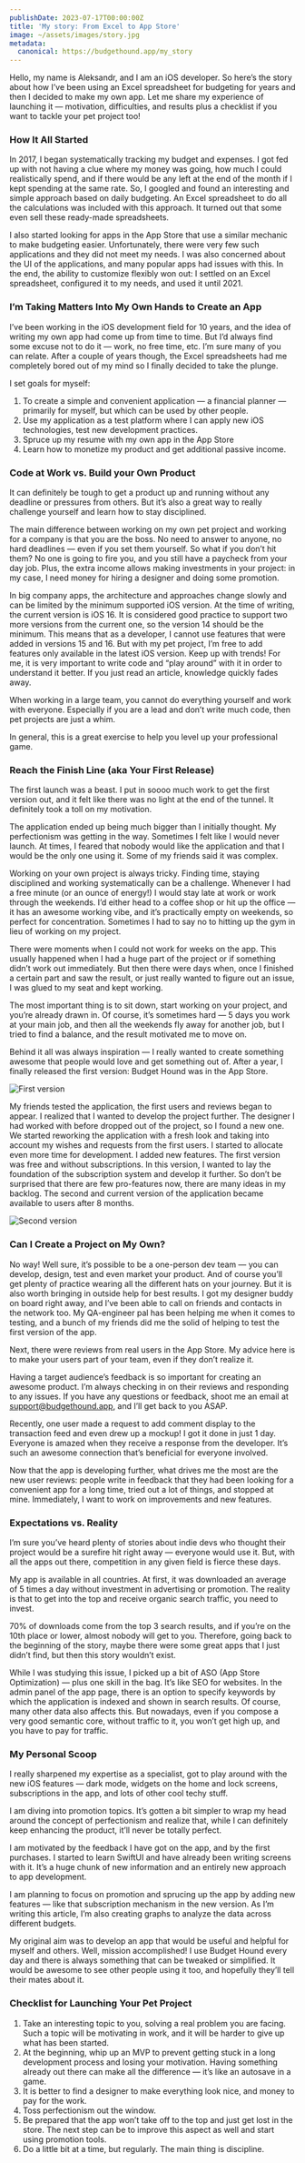 ```yaml
---
publishDate: 2023-07-17T00:00:00Z
title: 'My story: From Excel to App Store'
image: ~/assets/images/story.jpg
metadata:
  canonical: https://budgethound.app/my_story
---
```


Hello, my name is Aleksandr, and I am an iOS developer. So here’s the story about how I’ve been using an Excel spreadsheet for budgeting for years and then I decided to make my own app. Let me share my experience of launching it — motivation, difficulties, and results plus a checklist if you want to tackle your pet project too!

### How It All Started

In 2017, I began systematically tracking my budget and expenses. I got fed up with not having a clue where my money was going, how much I could realistically spend, and if there would be any left at the end of the month if I kept spending at the same rate. So, I googled and found an interesting and simple approach based on daily budgeting. An Excel spreadsheet to do all the calculations was included with this approach. It turned out that some even sell these ready-made spreadsheets.

I also started looking for apps in the App Store that use a similar mechanic to make budgeting easier. Unfortunately, there were very few such applications and they did not meet my needs. I was also concerned about the UI of the applications, and many popular apps had issues with this. In the end, the ability to customize flexibly won out: I settled on an Excel spreadsheet, configured it to my needs, and used it until 2021.

### I’m Taking Matters Into My Own Hands to Create an App

I’ve been working in the iOS development field for 10 years, and the idea of writing my own app had come up from time to time. But I’d always find some excuse not to do it — work, no free time, etc. I’m sure many of you can relate. After a couple of years though, the Excel spreadsheets had me completely bored out of my mind so I finally decided to take the plunge.

I set goals for myself:
1. To create a simple and convenient application — a financial planner — primarily for myself, but which can be used by other people.
1. Use my application as a test platform where I can apply new iOS technologies, test new development practices.
1. Spruce up my resume with my own app in the App Store
1. Learn how to monetize my product and get additional passive income.

### Code at Work vs. Build your Own Product

It can definitely be tough to get a product up and running without any deadline or pressures from others. But it’s also a great way to really challenge yourself and learn how to stay disciplined.

The main difference between working on my own pet project and working for a company is that you are the boss. No need to answer to anyone, no hard deadlines — even if you set them yourself. So what if you don’t hit them? No one is going to fire you, and you still have a paycheck from your day job. Plus, the extra income allows making investments in your project: in my case, I need money for hiring a designer and doing some promotion.

In big company apps, the architecture and approaches change slowly and can be limited by the minimum supported iOS version. At the time of writing, the current version is iOS 16. It is considered good practice to support two more versions from the current one, so the version 14 should be the minimum. This means that as a developer, I cannot use features that were added in versions 15 and 16. But with my pet project, I’m free to add features only available in the latest iOS version. Keep up with trends! For me, it is very important to write code and “play around” with it in order to understand it better. If you just read an article, knowledge quickly fades away.

When working in a large team, you cannot do everything yourself and work with everyone. Especially if you are a lead and don’t write much code, then pet projects are just a whim.

In general, this is a great exercise to help you level up your professional game.

### Reach the Finish Line (aka Your First Release)

The first launch was a beast. I put in soooo much work to get the first version out, and it felt like there was no light at the end of the tunnel. It definitely took a toll on my motivation.

The application ended up being much bigger than I initially thought. My perfectionism was getting in the way. Sometimes I felt like I would never launch. At times, I feared that nobody would like the application and that I would be the only one using it. Some of my friends said it was complex.

Working on your own project is always tricky. Finding time, staying disciplined and working systematically can be a challenge. Whenever I had a free minute (or an ounce of energy!) I would stay late at work or work through the weekends. I’d either head to a coffee shop or hit up the office — it has an awesome working vibe, and it’s practically empty on weekends, so perfect for concentration. Sometimes I had to say no to hitting up the gym in lieu of working on my project.

There were moments when I could not work for weeks on the app. This usually happened when I had a huge part of the project or if something didn’t work out immediately. But then there were days when, once I finished a certain part and saw the result, or just really wanted to figure out an issue, I was glued to my seat and kept working.

The most important thing is to sit down, start working on your project, and you’re already drawn in. Of course, it’s sometimes hard — 5 days you work at your main job, and then all the weekends fly away for another job, but I tried to find a balance, and the result motivated me to move on.

Behind it all was always inspiration — I really wanted to create something awesome that people would love and get something out of. After a year, I finally released the first version: Budget Hound was in the App Store.

![First version](~/assets/images/v1.webp)

My friends tested the application, the first users and reviews began to appear. I realized that I wanted to develop the project further. The designer I had worked with before dropped out of the project, so I found a new one. We started reworking the application with a fresh look and taking into account my wishes and requests from the first users. I started to allocate even more time for development. I added new features. The first version was free and without subscriptions. In this version, I wanted to lay the foundation of the subscription system and develop it further. So don’t be surprised that there are few pro-features now, there are many ideas in my backlog. The second and current version of the application became available to users after 8 months.

![Second version](~/assets/images/v2.webp)

### Can I Create a Project on My Own?

No way! Well sure, it’s possible to be a one-person dev team — you can develop, design, test and even market your product. And of course you’ll get plenty of practice wearing all the different hats on your journey. But it is also worth bringing in outside help for best results. I got my designer buddy on board right away, and I’ve been able to call on friends and contacts in the network too. My QA-engineer pal has been helping me when it comes to testing, and a bunch of my friends did me the solid of helping to test the first version of the app.

Next, there were reviews from real users in the App Store. My advice here is to make your users part of your team, even if they don’t realize it.

Having a target audience’s feedback is so important for creating an awesome product. I’m always checking in on their reviews and responding to any issues. If you have any questions or feedback, shoot me an email at support@budgethound.app, and I’ll get back to you ASAP.

Recently, one user made a request to add comment display to the transaction feed and even drew up a mockup! I got it done in just 1 day. Everyone is amazed when they receive a response from the developer. It’s such an awesome connection that’s beneficial for everyone involved.

Now that the app is developing further, what drives me the most are the new user reviews: people write in feedback that they had been looking for a convenient app for a long time, tried out a lot of things, and stopped at mine. Immediately, I want to work on improvements and new features.

### Expectations vs. Reality

I’m sure you’ve heard plenty of stories about indie devs who thought their project would be a surefire hit right away — everyone would use it. But, with all the apps out there, competition in any given field is fierce these days.

My app is available in all countries. At first, it was downloaded an average of 5 times a day without investment in advertising or promotion. The reality is that to get into the top and receive organic search traffic, you need to invest.

70% of downloads come from the top 3 search results, and if you’re on the 10th place or lower, almost nobody will get to you. Therefore, going back to the beginning of the story, maybe there were some great apps that I just didn’t find, but then this story wouldn’t exist.

While I was studying this issue, I picked up a bit of ASO (App Store Optimization) — plus one skill in the bag. It’s like SEO for websites. In the admin panel of the app page, there is an option to specify keywords by which the application is indexed and shown in search results. Of course, many other data also affects this. But nowadays, even if you compose a very good semantic core, without traffic to it, you won’t get high up, and you have to pay for traffic.

### My Personal Scoop

I really sharpened my expertise as a specialist, got to play around with the new iOS features — dark mode, widgets on the home and lock screens, subscriptions in the app, and lots of other cool techy stuff.

I am diving into promotion topics. It’s gotten a bit simpler to wrap my head around the concept of perfectionism and realize that, while I can definitely keep enhancing the product, it’ll never be totally perfect.

I am motivated by the feedback I have got on the app, and by the first purchases. I started to learn SwiftUI and have already been writing screens with it. It’s a huge chunk of new information and an entirely new approach to app development.

I am planning to focus on promotion and sprucing up the app by adding new features — like that subscription mechanism in the new version. As I’m writing this article, I’m also creating graphs to analyze the data across different budgets.

My original aim was to develop an app that would be useful and helpful for myself and others. Well, mission accomplished! I use Budget Hound every day and there is always something that can be tweaked or simplified. It would be awesome to see other people using it too, and hopefully they’ll tell their mates about it.

### Checklist for Launching Your Pet Project

1. Take an interesting topic to you, solving a real problem you are facing. Such a topic will be motivating in work, and it will be harder to give up what has been started.
1. At the beginning, whip up an MVP to prevent getting stuck in a long development process and losing your motivation. Having something already out there can make all the difference — it’s like an autosave in a game.
1. It is better to find a designer to make everything look nice, and money to pay for the work.
1. Toss perfectionism out the window.
1. Be prepared that the app won’t take off to the top and just get lost in the store. The next step can be to improve this aspect as well and start using promotion tools.
1. Do a little bit at a time, but regularly. The main thing is discipline.